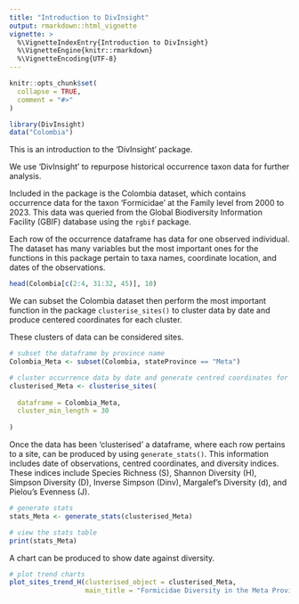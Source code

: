 ---
title: "Introduction to DivInsight"
output: rmarkdown::html_vignette
vignette: >
  %\VignetteIndexEntry{Introduction to DivInsight}
  %\VignetteEngine{knitr::rmarkdown}
  %\VignetteEncoding{UTF-8}
---

```{r, include = FALSE}
knitr::opts_chunk$set(
  collapse = TRUE,
  comment = "#>"
)
```

```{r setup}
library(DivInsight)
data("Colombia")
```

This is an introduction to the 'DivInsight' package.

We use 'DivInsight' to repurpose historical occurrence taxon data for further analysis.

Included in the package is the Colombia dataset, which contains occurrence data for the taxon 'Formicidae' at the Family level from 2000 to 2023. This data was queried from the Global Biodiversity Information Facility (GBIF) database using the `rgbif` package.

Each row of the occurrence dataframe has data for one observed individual. The dataset has many variables but the most important ones for the functions in this package pertain to taxa names, coordinate location, and dates of the observations. 

```{r}
head(Colombia[c(2:4, 31:32, 45)], 10)
```

We can subset the Colombia dataset then perform the most important function in the package `clusterise_sites()` to cluster data by date and produce centered coordinates for each cluster. 

These clusters of data can be considered sites. 

```{r}
# subset the dataframe by province name 
Colombia_Meta <- subset(Colombia, stateProvince == "Meta")

# cluster occurrence data by date and generate centred coordinates for each site
clusterised_Meta <- clusterise_sites(
  
  dataframe = Colombia_Meta,
  cluster_min_length = 30
  
)
```

Once the data has been 'clusterised' a dataframe, where each row pertains to a site, can be produced by using `generate_stats()`. This information includes date of observations, centred coordinates, and diversity indices. These indices include Species Richness (S), Shannon Diversity (H), Simpson Diversity (D), Inverse Simpson (Dinv), Margalef's Diversity (d), and Pielou's Evenness (J).

```{r, view-results}
# generate stats 
stats_Meta <- generate_stats(clusterised_Meta)

# view the stats table
print(stats_Meta)
```

A chart can be produced to show date against diversity. 

```{r, fig.show='hold', fig.width=8, fig.height=6}
# plot trend charts 
plot_sites_trend_H(clusterised_object = clusterised_Meta, 
                   main_title = "Formicidae Diversity in the Meta Province")
```
